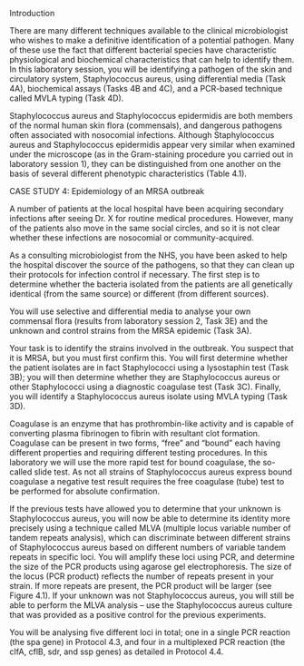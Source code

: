 Introduction

There are many different techniques available to the clinical microbiologist who wishes to make a definitive identification of a potential pathogen. Many of these use the fact that different bacterial species have characteristic physiological and biochemical characteristics that can help to identify them. In this laboratory session, you will be identifying a pathogen of the skin and circulatory system, Staphylococcus aureus, using differential media (Task 4A), biochemical assays (Tasks 4B and 4C), and a PCR-based technique called MVLA typing (Task 4D).

Staphylococcus aureus and Staphylococcus epidermidis are both members of the normal human skin flora (commensals), and dangerous pathogens often associated with nosocomial infections. Although Staphylococcus aureus and Staphylococcus epidermidis appear very similar when examined under the microscope (as in the Gram-staining procedure you carried out in laboratory session 1), they can be distinguished from one another on the basis of several different phenotypic characteristics (Table 4.1).

CASE STUDY 4: Epidemiology of an MRSA outbreak

A number of patients at the local hospital have been acquiring secondary infections after seeing Dr. X for routine medical procedures. However, many of the patients also move in the same social circles, and so it is not clear whether these infections are nosocomial or community-acquired.

As a consulting microbiologist from the NHS, you have been asked to help the hospital discover the source of the pathogens, so that they can clean up their protocols for infection control if necessary. The first step is to determine whether the bacteria isolated from the patients are all genetically identical (from the same source) or different (from different sources).

You will use selective and differential media to analyse your own commensal flora (results from laboratory session 2, Task 3E) and the unknown and control strains from the MRSA epidemic (Task 3A).

Your task is to identify the strains involved in the outbreak. You suspect that it is MRSA, but you must first confirm this. You will first determine whether the patient isolates are in fact Staphylococci using a lysostaphin test (Task 3B); you will then determine whether they are Staphylococcus aureus or other Staphylococci using a diagnostic coagulase test (Task 3C). Finally, you will identify a Staphylococcus aureus isolate using MVLA typing (Task 3D).

Coagulase is an enzyme that has prothrombin-like activity and is capable of converting plasma fibrinogen to fibrin with resultant clot formation. Coagulase can be present in two forms, “free” and “bound” each having different properties and requiring different testing procedures. In this laboratory we will use the more rapid test for bound coagulase, the so-called slide test. As not all strains of Staphylococcus aureus express bound coagulase a negative test result requires the free coagulase (tube) test to be performed for absolute confirmation.

If the previous tests have allowed you to determine that your unknown is Staphylococcus aureus, you will now be able to determine its identity more precisely using a technique called MLVA (multiple locus variable number of tandem repeats analysis), which can discriminate between different strains of Staphylococcus aureus based on different numbers of variable tandem repeats in specific loci. You will amplify these loci using PCR, and determine the size of the PCR products using agarose gel electrophoresis. The size of the locus (PCR product) reflects the number of repeats present in your strain. If more repeats are present, the PCR product will be larger (see Figure 4.1). If your unknown was not Staphylococcus aureus, you will still be able to perform the MLVA analysis – use the Staphylococcus aureus culture that was provided as a positive control for the previous experiments.

You will be analysing five different loci in total; one in a single PCR reaction (the spa gene) in Protocol 4.3, and four in a multiplexed PCR reaction (the clfA, cflB, sdr, and ssp genes) as detailed in Protocol 4.4.

